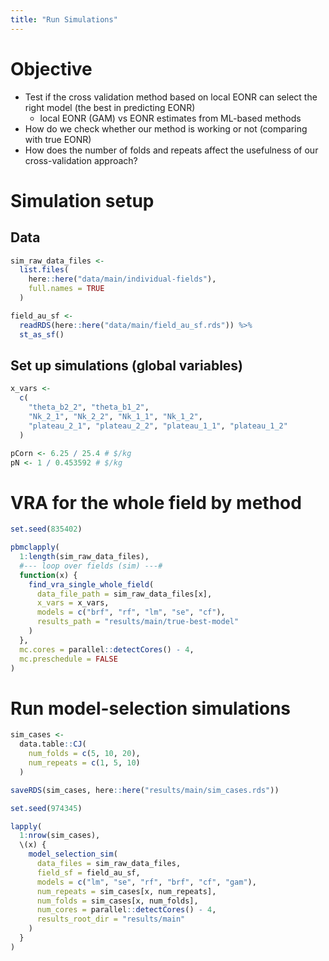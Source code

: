 ```yaml
---
title: "Run Simulations"
---
```


# Objective 

+ Test if the cross validation method based on local EONR can select the right model (the best in predicting EONR)
  - local EONR (GAM) vs EONR estimates from ML-based methods
+ How do we check whether our method is working or not (comparing with true EONR) 
+ How does the number of folds and repeats affect the usefulness of our cross-validation approach?


# Simulation setup

## Data

```r
sim_raw_data_files <- 
  list.files(
    here::here("data/main/individual-fields"), 
    full.names = TRUE
  )

field_au_sf <-
  readRDS(here::here("data/main/field_au_sf.rds")) %>%
  st_as_sf()
```

## Set up simulations (global variables)

```r
x_vars <-
  c(
    "theta_b2_2", "theta_b1_2",
    "Nk_2_1", "Nk_2_2", "Nk_1_1", "Nk_1_2",
    "plateau_2_1", "plateau_2_2", "plateau_1_1", "plateau_1_2"
  )

pCorn <- 6.25 / 25.4 # $/kg
pN <- 1 / 0.453592 # $/kg
```

# VRA for the whole field by method
```r
set.seed(835402)

pbmclapply(
  1:length(sim_raw_data_files),
  #--- loop over fields (sim) ---#
  function(x) {
    find_vra_single_whole_field(
      data_file_path = sim_raw_data_files[x],
      x_vars = x_vars,
      models = c("brf", "rf", "lm", "se", "cf"),
      results_path = "results/main/true-best-model"
    )
  },
  mc.cores = parallel::detectCores() - 4,
  mc.preschedule = FALSE
)
```

# Run model-selection simulations

```r
sim_cases <-
  data.table::CJ(
    num_folds = c(5, 10, 20),
    num_repeats = c(1, 5, 10)
  )

saveRDS(sim_cases, here::here("results/main/sim_cases.rds"))
```

```r
set.seed(974345)

lapply(
  1:nrow(sim_cases),
  \(x) {
    model_selection_sim(
      data_files = sim_raw_data_files,
      field_sf = field_au_sf,
      models = c("lm", "se", "rf", "brf", "cf", "gam"),
      num_repeats = sim_cases[x, num_repeats],
      num_folds = sim_cases[x, num_folds],
      num_cores = parallel::detectCores() - 4,
      results_root_dir = "results/main"
    )
  }
)
```





